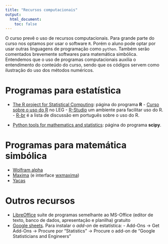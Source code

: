 ```yaml
---
title: "Recursos computacionais"
output:
  html_document:
    toc: false
---
```


O curso prevê o uso de recursos computacionais.
Para grande parte do curso nos optamos por usar o software 
$\texttt{R}$. Porém o aluno pode optar por usar outras
linguagens de programação como $\texttt{python}$. Também serão comentados
brevemente softwares para matemática simbólica. Entendemos que o uso
de programas computacionais auxilia o entendimento do conteúdo do curso, 
sendo que os códigos servem como ilustração do uso dos métodos numéricos.

# Programas para estatística

- [The R project for Statistical Computing](http://www.r-project.org):
  página do programa **R**
      - [Curso sobre o uso do R](http://cursos.leg.ufpr.br/ecr/) no LEG
      - [R-Studio](http://www.rstudio.org) um ambiente para facilitar
        uso do R.
      - [R-br](https://listas.inf.ufpr.br/cgi-bin/mailman/listinfo/r-br)
        é a lista de discussão em português sobre o uso do R.
        
- [Python tools for mathematics and statistics](https://www.scipy.org/):
  página do programa **scipy**.

# Programas para matemática simbólica

- [Wolfram alpha](http://www.wolframalpha.com)
- [Maxima](http://maxima.sourceforge.net) (e interface
  [wxmaxima](http://andrejv.github.com/wxmaxima/))
- [Yacas](http://yacas.sourceforge.net)

# Outros recursos

- [LibreOffice](https://pt-br.libreoffice.org) suíte de programas
  semelhante ao MS-Office (editor de texto, banco de dados, apresentação
  e planilha) gratuito
- [Google sheets](https://www.google.com/sheets/about). Para instalar o
  *add-on* de estatística:
        - Add-Ons -> Get Add-Ons -> Procure por "Statistics" -> Procure
          o add-on de "Google Statisticians and Engineers"

